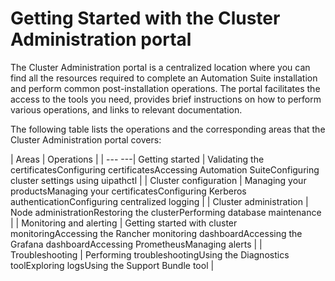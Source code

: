 ﻿# Getting Started with the Cluster Administration portal

The Cluster Administration portal is a centralized location where you can find all the resources required to complete an Automation Suite installation and perform common post-installation operations. The portal facilitates the access to the tools you need, provides brief instructions on how to perform various operations, and links to relevant documentation.

The following table lists the operations and the corresponding areas that the Cluster Administration portal covers:


| Areas | Operations |
| --- ---| Getting started | Validating the certificatesConfiguring certificatesAccessing Automation SuiteConfiguring cluster settings using uipathctl |
| Cluster configuration | Managing your productsManaging your certificatesConfiguring Kerberos authenticationConfiguring centralized logging |
| Cluster administration | Node administrationRestoring the clusterPerforming database maintenance |
| Monitoring and alerting | Getting started with cluster monitoringAccessing the Rancher monitoring dashboardAccessing the Grafana dashboardAccessing PrometheusManaging alerts |
| Troubleshooting | Performing troubleshootingUsing the Diagnostics toolExploring logsUsing the Support Bundle tool |
